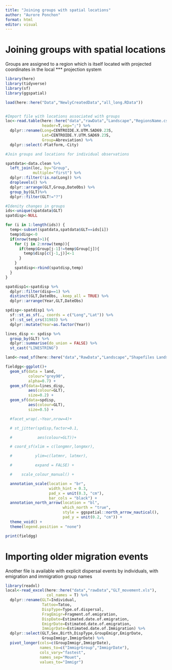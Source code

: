 ```yaml
---
title: "Joining groups with spatial locations"
author: "Aurore Ponchon"
format: html
editor: visual
---
```


# Joining groups with spatial locations

Groups are assigned to a region which is itself located with projected coordinates in the local \*\*\* projection system

```r
library(here)
library(tidyverse)
library(sf)
library(ggspatial)

load(here::here("Data","NewlyCreatedData","all_long.RData"))


#Import file with locations associated with groups
loc<-read.table(here::here("data","rawData","Landscape","RegionsName.csv"),
                header=T,sep=";") %>% 
  dplyr::rename(Long=CENTROIDE.X.UTM.SAD69.23S,
                Lat=CENTROIDE.Y.UTM.SAD69.23S,
                Group=Abreviation) %>% 
  dplyr::select(-Platform,-City) 

#Join groups and locations for individual observations

spatdata<-data.clean %>% 
  left_join(loc, by="Group",
            multiple="first") %>% 
  dplyr::filter(!is.na(Long)) %>% 
  droplevels() %>% 
  dplyr::arrange(GLT,Group,DateObs) %>% 
  group_by(GLT)%>% 
  dplyr::filter(GLT!="?")

#Idenity changes in groups
ids<-unique(spatdata$GLT)
spatdisp<-NULL

for (i in 1:length(ids)) {
  temp<-subset(spatdata,spatdata$GLT==ids[i])
  temp$disp<-0
  if(nrow(temp)>1){
    for (j in 2:nrow(temp)){
      if(temp$Group[j-1]!=temp$Group[j]){
        temp$disp[c(j-1,j)]<-1
      }
    }
    spatdisp<-rbind(spatdisp,temp)   
  }
}  

spatdisp1<-spatdisp %>% 
  dplyr::filter(disp==1) %>% 
  distinct(GLT,DateObs, .keep_all = TRUE) %>% 
  dplyr::arrange(Year,GLT,DateObs) 

spdisp<-spatdisp1 %>% 
  sf::st_as_sf(., coords = c("Long","Lat")) %>% 
  sf::st_set_crs(31983) %>% 
  dplyr::mutate(Year=as.factor(Year))

lines_disp <- spdisp %>% 
  group_by(GLT) %>%
  dplyr::summarise(do_union = FALSE) %>%
  st_cast("LINESTRING")

land<-read_sf(here::here("data","RawData","Landscape","Shapefiles Landscape AMLD", "SIG-EDUC Redescobrindo 2021 - Fragmentos de Vegetação.shp"))

fieldgg<-ggplot()+
  geom_sf(data = land,
          colour="grey90",
          alpha=0.7) +
  geom_sf(data=lines_disp,
          aes(colour=GLT),
          size=0.2) +  
  geom_sf(data=spdisp,
          aes(colour=GLT),
          size=0.5) +   

  #facet_wrap(.~Year,nrow=4)+

  # st_jitter(spdisp,factor=0.1,

  #           aes(colour=GLT))+

  # coord_sf(xlim = c(longmnr,longmxr), 

  #          ylim=c(latmnr, latmxr),  

  #          expand = FALSE) +

  #    scale_colour_manual() +

  annotation_scale(location = "br", 
                   width_hint = 0.3,
                   pad_x = unit(0.3, "cm"), 
                   bar_cols = "black") +
  annotation_north_arrow(location = "bl", 
                         which_north = "true",
                         style = ggspatial::north_arrow_nautical(), 
                         pad_y = unit(0.2, "cm")) +
  theme_void() +
  theme(legend.position = "none")

print(fieldgg)


```

# Importing older migration events

Another file is available with explicit dispersal events by individuals, with emigration and immigration group names

```r
library(readxl)
local<-read_excel(here::here("data","rawData","GLT_movement.xls"),
                  col_names = T) %>% 
  dplyr::rename(GLT=Individual,
                Tattoo=Tatoo,
                DispType=Type.of.dispersal,
                FragEmigr=Fragment.of.emigration,
                DispDate=Estimated.date.of.emigration,
                EmigrDate=Estimated.date.of.emigration,
                ImmigrDate=Estimated.date.of.Immigration) %>% 
  dplyr::select(GLT,Sex,Birth,DispType,GroupEmigr,EmigrDate,
                GroupImmigr,ImmigrDate) %>% 
  pivot_longer(cols=c(GroupImmigr,ImmigrDate),
               names_to=c("ImmigrGroup","ImmigrDate"),
               cols_vary="fastest",
               names_sep="Mouet",
               values_to="Immigr")

```
